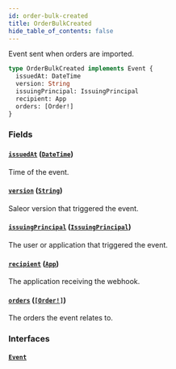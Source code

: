```yaml
---
id: order-bulk-created
title: OrderBulkCreated
hide_table_of_contents: false
---
```


Event sent when orders are imported.

```graphql
type OrderBulkCreated implements Event {
  issuedAt: DateTime
  version: String
  issuingPrincipal: IssuingPrincipal
  recipient: App
  orders: [Order!]
}
```

### Fields

#### [`issuedAt`](#) ([`DateTime`](../../../developer/api-reference/scalars/date-time))

Time of the event.

#### [`version`](#) ([`String`](../../../developer/api-reference/scalars/string))

Saleor version that triggered the event.

#### [`issuingPrincipal`](#) ([`IssuingPrincipal`](../../../developer/api-reference/unions/issuing-principal))

The user or application that triggered the event.

#### [`recipient`](#) ([`App`](../../../developer/api-reference/objects/app))

The application receiving the webhook.

#### [`orders`](#) ([`[Order!]`](../../../developer/api-reference/objects/order))

The orders the event relates to.

### Interfaces

#### [`Event`](../../../developer/api-reference/interfaces/event)
